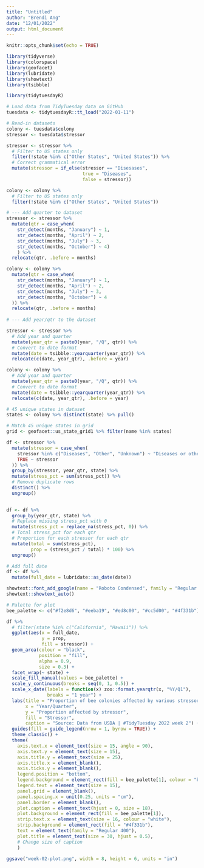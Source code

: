 ```yaml
---
title: "Untitled"
author: "Brendi Ang"
date: "12/01/2022"
output: html_document
---
```


```r
knitr::opts_chunk$set(echo = TRUE)

library(tidyverse)
library(colorspace)
library(geofacet)
library(lubridate)
library(showtext)
library(tsibble)
```

```r
library(tidytuesdayR) 

# Load data from TidyTuesday data on GitHub
tuesdata <- tidytuesdayR::tt_load("2022-01-11")

# Read-in datasets
colony <- tuesdata$colony
stressor <- tuesdata$stressor
```

```r
stressor <- stressor %>% 
  # Filter to US states only 
  filter(!state %in% c("Other States", "United States")) %>% 
  # Correct grammatical error
  mutate(stressor = if_else(stressor == "Disesases", 
                            true = "Diseases",
                            false = stressor))

colony <- colony %>% 
  # Filter to US states only 
  filter(!state %in% c("Other States", "United States")) 
```

```r
# --- Add quarter to dataset
stressor <- stressor %>%
  mutate(qtr = case_when(
    str_detect(months, "January") ~ 1,
    str_detect(months, "April") ~ 2,
    str_detect(months, "July") ~ 3,
    str_detect(months, "October") ~ 4)
    ) %>% 
  relocate(qtr, .before = months)

colony <- colony %>% 
  mutate(qtr = case_when(
    str_detect(months, "January") ~ 1,
    str_detect(months, "April") ~ 2,
    str_detect(months, "July") ~ 3,
    str_detect(months, "October") ~ 4
  )) %>% 
  relocate(qtr, .before = months)
  
# --- Add year/qtr to the dataset

stressor <- stressor %>% 
  # Add year and quarter
  mutate(year_qtr = paste0(year, "/Q", qtr)) %>% 
  # Convert to date format
  mutate(date = tsibble::yearquarter(year_qtr)) %>% 
  relocate(c(date, year_qtr), .before = year) 

colony <- colony %>% 
  # Add year and quarter
  mutate(year_qtr = paste0(year, "/Q", qtr)) %>% 
  # Convert to date format
  mutate(date = tsibble::yearquarter(year_qtr)) %>% 
  relocate(c(date, year_qtr), .before = year) 
```

```r
# 45 unique states in dataset
states <- colony %>% distinct(state) %>% pull()

# Match 45 unique states in grid
grid <- geofacet::us_state_grid1 %>% filter(name %in% states)
```

```r
df <- stressor %>%
  mutate(stressor = case_when(
    stressor %in% c("Diseases", "Other", "Unknown") ~ "Diseases or other causes",
    TRUE ~ stressor
  )) %>%
  group_by(stressor, year_qtr, state) %>% 
  mutate(stress_pct = sum(stress_pct)) %>% 
  # Remove duplicate rows
  distinct() %>% 
  ungroup()
  

df <- df %>% 
  group_by(year_qtr, state) %>% 
  # Replace missing stress_pct with 0
  mutate(stress_pct = replace_na(stress_pct, 0)) %>%
  # Total stress_pct for each qtr
  # Proportion for each stressor for each qtr
  mutate(total = sum(stress_pct),
         prop = (stress_pct / total) * 100) %>% 
  ungroup()

# Add full date
df <- df %>% 
  mutate(full_date = lubridate::as_date(date))
```


```r
showtext::font_add_google(name = "Roboto Condensed", family = "Regular 400")
showtext::showtext_auto()
```

```r
# Palette for plot
bee_palette <- c("#f2e8d6", "#eeba19", "#ed8c00", "#cc5d00", "#4f331b")
```

```r
df %>% 
  # filter(state %in% c("California", "Hawaii")) %>% 
  ggplot(aes(x = full_date,
             y = prop,
             fill = stressor)) +
  geom_area(colour = "black",
            position = "fill",
            alpha = 0.9,
            size = 0.3) +
  facet_wrap(~ state) +
  scale_fill_manual(values = bee_palette) +
  scale_y_continuous(breaks = seq(0, 1, 0.5)) +
  scale_x_date(labels = function(x) zoo::format.yearqtr(x, "%Y/Q1"),
               breaks = "1 year") +
  labs(title = "Proportion of bee colonies affected by various stressors over the years",
       x = "Year/Quarter",
       y = "Proportion affected by stressor",
       fill = "Stressor",
       caption = "Source: Data from USDA | #TidyTuesday 2022 week 2") +
  guides(fill = guide_legend(nrow = 1, byrow = TRUE)) +
  theme_classic() +
  theme(
    axis.text.x = element_text(size = 15, angle = 90),
    axis.text.y = element_text(size = 15),
    axis.title.y = element_text(size = 25),
    axis.title.x = element_blank(),
    axis.ticks.y = element_blank(),
    legend.position = "bottom",
    legend.background = element_rect(fill = bee_palette[1], colour = "black"),
    legend.text = element_text(size = 15),
    panel.grid = element_blank(),
    panel.spacing.x = unit(0.25, units = "cm"),
    panel.border = element_blank(),
    plot.caption = element_text(hjust = 0, size = 18),
    plot.background = element_rect(fill = bee_palette[1]),
    strip.text.x = element_text(size = 16, colour = "white"),
    strip.background = element_rect(fill = "#4f331b"),
    text = element_text(family = "Regular 400"),
    plot.title = element_text(size = 30, hjust = 0.5),
    # Change size of caption
    ) 

ggsave("week-02-plot.png", width = 8, height = 6, units = "in")
```




